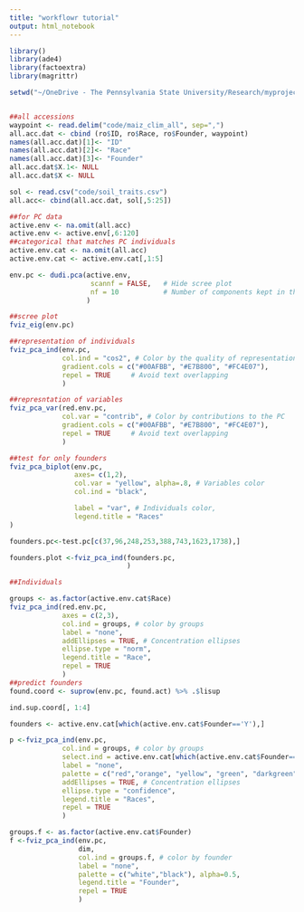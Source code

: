 ```yaml
---
title: "workflowr tutorial"
output: html_notebook
---
```


```r

library()
library(ade4)
library(factoextra)
library(magrittr)

setwd("~/OneDrive - The Pennsylvania State University/Research/myproject/")


##all accessions
waypoint <- read.delim("code/maiz_clim_all", sep=",")
all.acc.dat <- cbind (ro$ID, ro$Race, ro$Founder, waypoint)
names(all.acc.dat)[1]<- "ID"
names(all.acc.dat)[2]<- "Race"
names(all.acc.dat)[3]<- "Founder"
all.acc.dat$X.1<- NULL
all.acc.dat$X <- NULL

sol <- read.csv("code/soil_traits.csv")
all.acc<- cbind(all.acc.dat, sol[,5:25])

##for PC data
active.env <- na.omit(all.acc)
active.env <- active.env[,6:120]
##categorical that matches PC individuals 
active.env.cat <- na.omit(all.acc)
active.env.cat <- active.env.cat[,1:5]

env.pc <- dudi.pca(active.env,
                    scannf = FALSE,   # Hide scree plot
                    nf = 10           # Number of components kept in the results
                   )

##scree plot
fviz_eig(env.pc)

##representation of individuals
fviz_pca_ind(env.pc,
             col.ind = "cos2", # Color by the quality of representation
             gradient.cols = c("#00AFBB", "#E7B800", "#FC4E07"),
             repel = TRUE     # Avoid text overlapping
             )

##represntation of variables
fviz_pca_var(red.env.pc,
             col.var = "contrib", # Color by contributions to the PC
             gradient.cols = c("#00AFBB", "#E7B800", "#FC4E07"),
             repel = TRUE     # Avoid text overlapping
             )

##test for only founders
fviz_pca_biplot(env.pc,
                axes= c(1,2),
                col.var = "yellow", alpha=.8, # Variables color
                col.ind = "black",

                label = "var", # Individuals color,
                legend.title = "Races"
)

founders.pc<-test.pc[c(37,96,248,253,388,743,1623,1738),]

founders.plot <-fviz_pca_ind(founders.pc,
                             )

##Individuals

groups <- as.factor(active.env.cat$Race)
fviz_pca_ind(red.env.pc,
             axes = c(2,3),
             col.ind = groups, # color by groups 
             label = "none",
             addEllipses = TRUE, # Concentration ellipses
             ellipse.type = "norm",
             legend.title = "Race",
             repel = TRUE
             )
##predict founders 
found.coord <- suprow(env.pc, found.act) %>% .$lisup

ind.sup.coord[, 1:4]

founders <- active.env.cat[which(active.env.cat$Founder=='Y'),]

p <-fviz_pca_ind(env.pc,
             col.ind = groups, # color by groups 
             select.ind = active.env.cat[which(active.env.cat$Founder=='Y'),],
             label = "none",
             palette = c("red","orange", "yellow", "green", "darkgreen","blue", "lightblue", "purple"),
             addEllipses = TRUE, # Concentration ellipses
             ellipse.type = "confidence",
             legend.title = "Races",
             repel = TRUE
             )

groups.f <- as.factor(active.env.cat$Founder)
f <-fviz_pca_ind(env.pc,
                 dim,
                 col.ind = groups.f, # color by founder 
                 label = "none",
                 palette = c("white","black"), alpha=0.5,
                 legend.title = "Founder",
                 repel = TRUE
                 )
```


